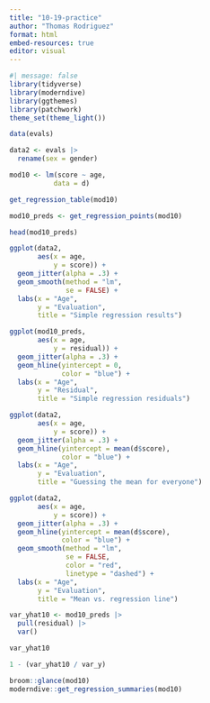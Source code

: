 ```yaml
---
title: "10-19-practice"
author: "Thomas Rodriguez"
format: html
embed-resources: true
editor: visual
---
```


```r
#| message: false
library(tidyverse)
library(moderndive)
library(ggthemes)
library(patchwork)
theme_set(theme_light())
```

```r
data(evals)
```

```r
data2 <- evals |>
  rename(sex = gender) 
```

```r
mod10 <- lm(score ~ age,
           data = d)

get_regression_table(mod10)
```

```r
mod10_preds <- get_regression_points(mod10)

head(mod10_preds)
```

```r
ggplot(data2,
       aes(x = age,
           y = score)) +
  geom_jitter(alpha = .3) +
  geom_smooth(method = "lm",
              se = FALSE) +
  labs(x = "Age",
       y = "Evaluation",
       title = "Simple regression results")
```

```r
ggplot(mod10_preds,
       aes(x = age,
           y = residual)) +
  geom_jitter(alpha = .3) +
  geom_hline(yintercept = 0,
             color = "blue") +
  labs(x = "Age",
       y = "Residual",
       title = "Simple regression residuals")
```

```r
ggplot(data2,
       aes(x = age,
           y = score)) +
  geom_jitter(alpha = .3) +
  geom_hline(yintercept = mean(d$score),
             color = "blue") +
  labs(x = "Age",
       y = "Evaluation",
       title = "Guessing the mean for everyone")
```

```r
ggplot(data2,
       aes(x = age,
           y = score)) +
  geom_jitter(alpha = .3) +
  geom_hline(yintercept = mean(d$score),
             color = "blue") +
  geom_smooth(method = "lm",
              se = FALSE,
              color = "red",
              linetype = "dashed") +
  labs(x = "Age",
       y = "Evaluation",
       title = "Mean vs. regression line")
```

```r
var_yhat10 <- mod10_preds |> 
  pull(residual) |> 
  var()

var_yhat10
```

```r
1 - (var_yhat10 / var_y)
```

```r
broom::glance(mod10)
moderndive::get_regression_summaries(mod10)
```
